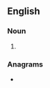 ==English==

===Noun===
{{head|en|noun form}}

# {{plural of|en|tricerion}}

===Anagrams===
* {{anagrams|en|a=ceiinorrst|criterions}}